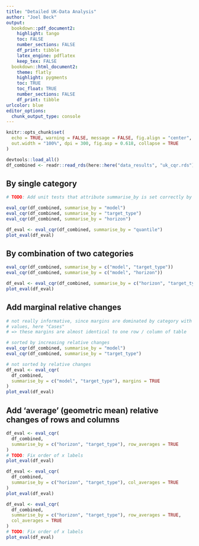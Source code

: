 ```yaml
---
title: "Detailed UK-Data Analysis"
author: "Joel Beck"
output:
  bookdown::pdf_document2:
    highlight: tango
    toc: FALSE
    number_sections: FALSE
    df_print: tibble
    latex_engine: pdflatex
    keep_tex: FALSE
  bookdown::html_document2:
    theme: flatly
    highlight: pygments
    toc: TRUE
    toc_float: TRUE
    number_sections: FALSE
    df_print: tibble
urlcolor: blue
editor_options: 
  chunk_output_type: console
---
```


```r
knitr::opts_chunk$set(
  echo = TRUE, warning = FALSE, message = FALSE, fig.align = "center",
  out.width = "100%", dpi = 300, fig.asp = 0.618, collapse = TRUE
)
```

```r
devtools::load_all()
df_combined <- readr::read_rds(here::here("data_results", "uk_cqr.rds"))
```

## By single category

```r
# TODO: Add unit tests that attribute summarise_by is set correctly by eval_cqr()

eval_cqr(df_combined, summarise_by = "model")
eval_cqr(df_combined, summarise_by = "target_type")
eval_cqr(df_combined, summarise_by = "horizon")

df_eval <- eval_cqr(df_combined, summarise_by = "quantile")
plot_eval(df_eval)
```

## By combination of two categories

```r
eval_cqr(df_combined, summarise_by = c("model", "target_type"))
eval_cqr(df_combined, summarise_by = c("model", "horizon"))

df_eval <- eval_cqr(df_combined, summarise_by = c("horizon", "target_type"))
plot_eval(df_eval)
```

## Add marginal relative changes

```r
# not really informative, since margins are dominated by category with largest
# values, here "Cases"
# => these margins are almost identical to one row / column of table

# sorted by increasing relative changes
eval_cqr(df_combined, summarise_by = "model")
eval_cqr(df_combined, summarise_by = "target_type")

# not sorted by relative changes
df_eval <- eval_cqr(
  df_combined,
  summarise_by = c("model", "target_type"), margins = TRUE
)
plot_eval(df_eval)
```


## Add 'average' (geometric mean) relative changes of rows and columns

```r
df_eval <- eval_cqr(
  df_combined,
  summarise_by = c("horizon", "target_type"), row_averages = TRUE
)
# TODO: Fix order of x labels
plot_eval(df_eval)

df_eval <- eval_cqr(
  df_combined,
  summarise_by = c("horizon", "target_type"), col_averages = TRUE
)
plot_eval(df_eval)

df_eval <- eval_cqr(
  df_combined,
  summarise_by = c("horizon", "target_type"), row_averages = TRUE,
  col_averages = TRUE
)
# TODO: Fix order of x labels
plot_eval(df_eval)
```
